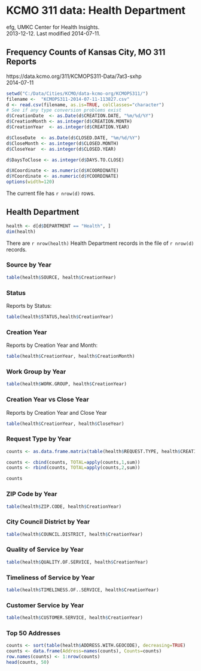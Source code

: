 # KCMO 311 data:  Health Department
efg, UMKC Center for Health Insights.  
2013-12-12.  Last modified 2014-07-11.  

## Frequency Counts of Kansas City, MO 311 Reports
https://data.kcmo.org/311/KCMOPS311-Data/7at3-sxhp  
2014-07-11  

```r
setwd("C:/Data/Cities/KCMO/data-kcmo-org/KCMOPS311/")
filename <-  "KCMOPS311-2014-07-11-113827.csv"
d <- read.csv(filename, as.is=TRUE, colClasses="character")
# See if any type conversion problems exist
d$CreationDate  <- as.Date(d$CREATION.DATE, "%m/%d/%Y") 
d$CreationMonth <- as.integer(d$CREATION.MONTH)
d$CreationYear  <- as.integer(d$CREATION.YEAR)

d$CloseDate  <- as.Date(d$CLOSED.DATE, "%m/%d/%Y") 
d$CloseMonth <- as.integer(d$CLOSED.MONTH)
d$CloseYear  <- as.integer(d$CLOSED.YEAR)

d$DaysToClose <- as.integer(d$DAYS.TO.CLOSE)

d$XCoordinate <- as.numeric(d$XCOORDINATE)
d$YCoordinate <- as.numeric(d$YCOORDINATE)
options(width=120)
```
The current file has `r nrow(d)` rows.

## Health Department

```r
health <- d[d$DEPARTMENT == "Health", ]
dim(health)  
```

There are `r nrow(health)` Health Department records in the file of `r nrow(d)` records.

### Source by Year
```r
table(health$SOURCE, health$CreationYear)
```

### Status
Reports by Status:
```r
table(health$STATUS,health$CreationYear)
```                      

### Creation Year
Reports by Creation Year and Month:
```r
table(health$CreationYear, health$CreationMonth)
```                                      

### Work Group by Year
```r
table(health$WORK.GROUP, health$CreationYear)
```

### Creation Year vs Close Year
Reports by Creation Year and Close Year
```r
table(health$CreationYear, health$CloseYear)
```                                                   

### Request Type by Year
```r
counts <- as.data.frame.matrix(table(health$REQUEST.TYPE, health$CREATION.YEAR))

counts <- cbind(counts, TOTAL=apply(counts,1,sum))
counts <- rbind(counts, TOTAL=apply(counts,2,sum))

counts                                                                                        
```

### ZIP Code by Year
```r
table(health$ZIP.CODE, health$CreationYear)
```

### City Council District by Year
```r
table(health$COUNCIL.DISTRICT, health$CreationYear)
```

### Quality of Service by Year
```r
table(health$QUALITY.OF.SERVICE, health$CreationYear)
```

### Timeliness of Service by Year
```r
table(health$TIMELINESS.OF..SERVICE, health$CreationYear)
```

### Customer Service by Year
```r
table(health$CUSTOMER.SERVICE, health$CreationYear)
```               

### Top 50 Addresses
```r
counts <- sort(table(health$ADDRESS.WITH.GEOCODE), decreasing=TRUE)
counts <- data.frame(Address=names(counts), Counts=counts)
row.names(counts) <- 1:nrow(counts)
head(counts, 50)
```                     